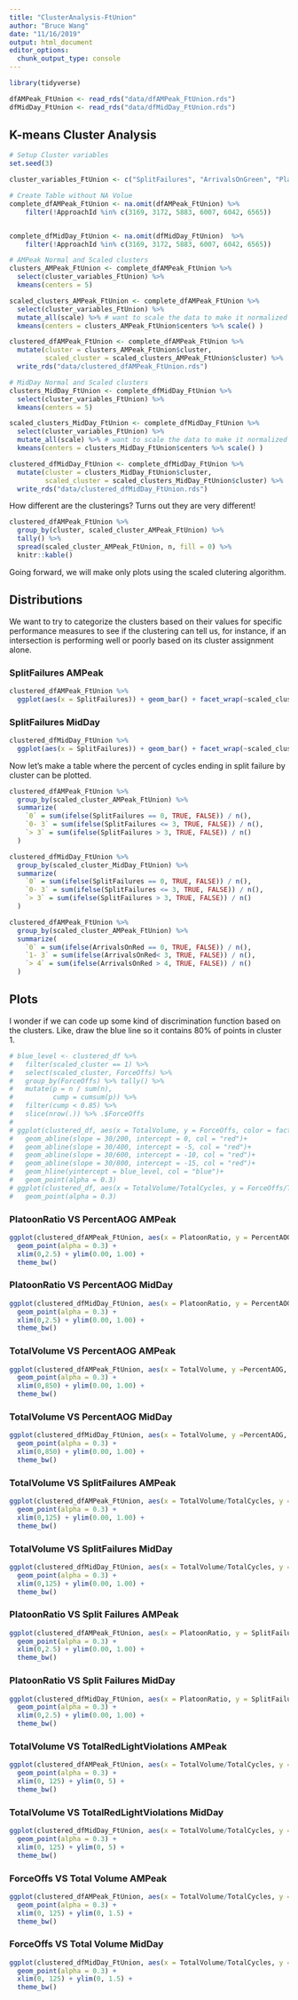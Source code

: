 ```yaml
---
title: "ClusterAnalysis-FtUnion"
author: "Bruce Wang"
date: "11/16/2019"
output: html_document
editor_options: 
  chunk_output_type: console
---
```


```r
library(tidyverse)
```

```r
dfAMPeak_FtUnion <- read_rds("data/dfAMPeak_FtUnion.rds")
dfMidDay_FtUnion <- read_rds("data/dfMidDay_FtUnion.rds")
```

## K-means Cluster Analysis
```r
# Setup Cluster variables
set.seed(3)

cluster_variables_FtUnion <- c("SplitFailures", "ArrivalsOnGreen", "PlatoonRatio", "TotalRedLightViolations", "PercentForceOffs")

# Create Table without NA Volue
complete_dfAMPeak_FtUnion <- na.omit(dfAMPeak_FtUnion) %>% 
    filter(!ApproachId %in% c(3169, 3172, 5883, 6007, 6042, 6565))


complete_dfMidDay_FtUnion <- na.omit(dfMidDay_FtUnion)  %>% 
    filter(!ApproachId %in% c(3169, 3172, 5883, 6007, 6042, 6565))

# AMPeak Normal and Scaled clusters
clusters_AMPeak_FtUnion <- complete_dfAMPeak_FtUnion %>%
  select(cluster_variables_FtUnion) %>%
  kmeans(centers = 5)

scaled_clusters_AMPeak_FtUnion <- complete_dfAMPeak_FtUnion %>%
  select(cluster_variables_FtUnion) %>%
  mutate_all(scale) %>% # want to scale the data to make it normalized for kmeans
  kmeans(centers = clusters_AMPeak_FtUnion$centers %>% scale() )

clustered_dfAMPeak_FtUnion <- complete_dfAMPeak_FtUnion %>%
  mutate(cluster = clusters_AMPeak_FtUnion$cluster,
         scaled_cluster = scaled_clusters_AMPeak_FtUnion$cluster) %>% 
  write_rds("data/clustered_dfAMPeak_FtUnion.rds")

# MidDay Normal and Scaled clusters
clusters_MidDay_FtUnion <- complete_dfMidDay_FtUnion %>%
  select(cluster_variables_FtUnion) %>%
  kmeans(centers = 5)

scaled_clusters_MidDay_FtUnion <- complete_dfMidDay_FtUnion %>%
  select(cluster_variables_FtUnion) %>%
  mutate_all(scale) %>% # want to scale the data to make it normalized for kmeans
  kmeans(centers = clusters_MidDay_FtUnion$centers %>% scale() )

clustered_dfMidDay_FtUnion <- complete_dfMidDay_FtUnion %>%
  mutate(cluster = clusters_MidDay_FtUnion$cluster,
         scaled_cluster = scaled_clusters_MidDay_FtUnion$cluster) %>% 
  write_rds("data/clustered_dfMidDay_FtUnion.rds")
```
How different are the clusterings? Turns out they are very different!

```r
clustered_dfAMPeak_FtUnion %>%
  group_by(cluster, scaled_cluster_AMPeak_FtUnion) %>%
  tally() %>%
  spread(scaled_cluster_AMPeak_FtUnion, n, fill = 0) %>%
  knitr::kable()
```

Going forward, we will make only plots using the scaled clutering algorithm.

## Distributions {.tabset}

We want to try to categorize the clusters based on their values for specific performance measures to see
if the clustering can tell us, for instance, if an intersection is performing well or poorly based on
its cluster assignment alone.

### SplitFailures AMPeak
```r
clustered_dfAMPeak_FtUnion %>%
  ggplot(aes(x = SplitFailures)) + geom_bar() + facet_wrap(~scaled_cluster_AMPeak_FtUnion)
```

### SplitFailures MidDay
```r
clustered_dfMidDay_FtUnion %>%
  ggplot(aes(x = SplitFailures)) + geom_bar() + facet_wrap(~scaled_cluster_MidDay_FtUnion)
```
Now let's make a table where the percent of cycles ending in split failure by cluster can be plotted.

```r
clustered_dfAMPeak_FtUnion %>%
  group_by(scaled_cluster_AMPeak_FtUnion) %>%
  summarize(
    `0` = sum(ifelse(SplitFailures == 0, TRUE, FALSE)) / n(),
    `0- 3` = sum(ifelse(SplitFailures <= 3, TRUE, FALSE)) / n(),
    `> 3` = sum(ifelse(SplitFailures > 3, TRUE, FALSE)) / n()
  )

clustered_dfMidDay_FtUnion %>%
  group_by(scaled_cluster_MidDay_FtUnion) %>%
  summarize(
    `0` = sum(ifelse(SplitFailures == 0, TRUE, FALSE)) / n(),
    `0- 3` = sum(ifelse(SplitFailures <= 3, TRUE, FALSE)) / n(),
    `> 3` = sum(ifelse(SplitFailures > 3, TRUE, FALSE)) / n()
  )

clustered_dfAMPeak_FtUnion %>%
  group_by(scaled_cluster_AMPeak_FtUnion) %>%
  summarize(
    `0` = sum(ifelse(ArrivalsOnRed == 0, TRUE, FALSE)) / n(),
    `1- 3` = sum(ifelse(ArrivalsOnRed< 3, TRUE, FALSE)) / n(),
    `> 4` = sum(ifelse(ArrivalsOnRed > 4, TRUE, FALSE)) / n()
  )
```

## Plots {.tabset}

I wonder if we can code up some kind of discrimination function based on the clusters. Like, 
draw the blue line so it contains 80% of points in cluster 1.

```r
# blue_level <- clustered_df %>%
#   filter(scaled_cluster == 1) %>%
#   select(scaled_cluster, ForceOffs) %>%
#   group_by(ForceOffs) %>% tally() %>%
#   mutate(p = n / sum(n),
#          cump = cumsum(p)) %>%
#   filter(cump < 0.85) %>%
#   slice(nrow(.)) %>% .$ForceOffs
# 
# ggplot(clustered_df, aes(x = TotalVolume, y = ForceOffs, color = factor(scaled_cluster))) +
#   geom_abline(slope = 30/200, intercept = 0, col = "red")+
#   geom_abline(slope = 30/400, intercept = -5, col = "red")+
#   geom_abline(slope = 30/600, intercept = -10, col = "red")+
#   geom_abline(slope = 30/800, intercept = -15, col = "red")+
#   geom_hline(yintercept = blue_level, col = "blue")+
#   geom_point(alpha = 0.3) 
# ggplot(clustered_df, aes(x = TotalVolume/TotalCycles, y = ForceOffs/TotalCycles, color = factor(scaled_cluster))) +
#   geom_point(alpha = 0.3)
```

### PlatoonRatio VS PercentAOG AMPeak
```r
ggplot(clustered_dfAMPeak_FtUnion, aes(x = PlatoonRatio, y = PercentAOG, color = factor(scaled_cluster_AMPeak_FtUnion))) +
  geom_point(alpha = 0.3) +
  xlim(0,2.5) + ylim(0.00, 1.00) +
  theme_bw()

```

### PlatoonRatio VS PercentAOG MidDay
```r
ggplot(clustered_dfMidDay_FtUnion, aes(x = PlatoonRatio, y = PercentAOG, color = factor(scaled_cluster_MidDay_FtUnion))) +
  geom_point(alpha = 0.3) +
  xlim(0,2.5) + ylim(0.00, 1.00) +
  theme_bw()

```

### TotalVolume VS PercentAOG AMPeak
```r
ggplot(clustered_dfAMPeak_FtUnion, aes(x = TotalVolume, y =PercentAOG, color = factor(scaled_cluster_AMPeak_FtUnion))) +
  geom_point(alpha = 0.3) +
  xlim(0,850) + ylim(0.00, 1.00) +
  theme_bw()
```

### TotalVolume VS PercentAOG MidDay
```r
ggplot(clustered_dfMidDay_FtUnion, aes(x = TotalVolume, y =PercentAOG, color = factor(scaled_cluster_MidDay_FtUnion))) +
  geom_point(alpha = 0.3) + 
  xlim(0,850) + ylim(0.00, 1.00) +
  theme_bw()
```

### TotalVolume VS SplitFailures AMPeak
```r
ggplot(clustered_dfAMPeak_FtUnion, aes(x = TotalVolume/TotalCycles, y = SplitFailures/TotalCycles, color = factor(scaled_cluster_AMPeak_FtUnion))) +
  geom_point(alpha = 0.3) +
  xlim(0,125) + ylim(0.00, 1.00) +
  theme_bw()
```

### TotalVolume VS SplitFailures MidDay
```r
ggplot(clustered_dfMidDay_FtUnion, aes(x = TotalVolume/TotalCycles, y = SplitFailures/TotalCycles, color = factor(scaled_cluster_MidDay_FtUnion))) + 
  geom_point(alpha = 0.3) +
  xlim(0,125) + ylim(0.00, 1.00) +
  theme_bw()
```

### PlatoonRatio VS Split Failures AMPeak
```r
ggplot(clustered_dfAMPeak_FtUnion, aes(x = PlatoonRatio, y = SplitFailures/TotalCycles, color = factor(scaled_cluster_AMPeak_FtUnion))) +
  geom_point(alpha = 0.3) +
  xlim(0,2.5) + ylim(0.00, 1.00) +
  theme_bw()
```

### PlatoonRatio VS Split Failures MidDay
```r
ggplot(clustered_dfMidDay_FtUnion, aes(x = PlatoonRatio, y = SplitFailures/TotalCycles, color = factor(scaled_cluster_MidDay_FtUnion))) +
  geom_point(alpha = 0.3) + 
  xlim(0,2.5) + ylim(0.00, 1.00) +
  theme_bw()
```

### TotalVolume VS TotalRedLightViolations AMPeak
```r
ggplot(clustered_dfAMPeak_FtUnion, aes(x = TotalVolume/TotalCycles, y = TotalRedLightViolations/TotalCycles, color = factor(scaled_cluster_AMPeak_FtUnion))) +
  geom_point(alpha = 0.3) +
  xlim(0, 125) + ylim(0, 5) +
  theme_bw()
```

### TotalVolume VS TotalRedLightViolations MidDay
```r
ggplot(clustered_dfMidDay_FtUnion, aes(x = TotalVolume/TotalCycles, y = TotalRedLightViolations/TotalCycles, color = factor(scaled_cluster_MidDay_FtUnion))) +
  geom_point(alpha = 0.3) +
  xlim(0, 125) + ylim(0, 5) +
  theme_bw()
```

### ForceOffs VS Total Volume AMPeak
```r
ggplot(clustered_dfAMPeak_FtUnion, aes(x = TotalVolume/TotalCycles, y = PercentForceOffs, color = factor(scaled_cluster_AMPeak_FtUnion))) +
  geom_point(alpha = 0.3) +
  xlim(0, 125) + ylim(0, 1.5) +
  theme_bw()
```

### ForceOffs VS Total Volume MidDay
```r
ggplot(clustered_dfMidDay_FtUnion, aes(x = TotalVolume/TotalCycles, y = PercentForceOffs, color = factor(scaled_cluster_MidDay_FtUnion))) +
  geom_point(alpha = 0.3) +
  xlim(0, 125) + ylim(0, 1.5) +
  theme_bw()
```
